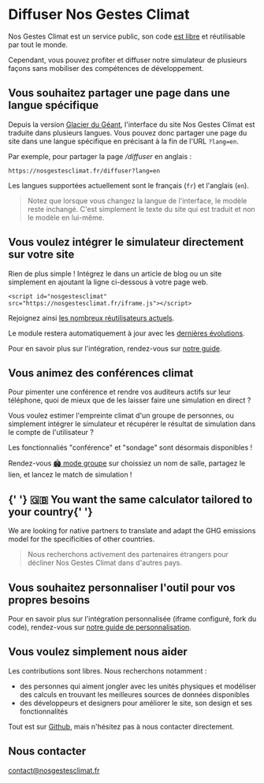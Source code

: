 # Diffuser Nos Gestes Climat

Nos Gestes Climat est un service public, son code [est libre](/documentation) et réutilisable par tout le monde.

Cependant, vous pouvez profiter et diffuser notre simulateur de plusieurs façons sans mobiliser des compétences de développement.

## Vous souhaitez partager une page dans une langue spécifique

Depuis la version [Glacier du Géant](https://nosgestesclimat.fr/nouveautés/glacier-du-géant), l'interface du
site Nos Gestes Climat est traduite dans plusieurs langues. Vous pouvez donc
partager une page du site dans une langue spécifique en précisant à la fin de
l'URL `?lang=en`.

Par exemple, pour partager la page _/diffuser_ en anglais :

`https://nosgestesclimat.fr/diffuser?lang=en`

Les langues supportées actuellement sont le français (`fr`) et l'anglais (`en`).

> Notez que lorsque vous changez la langue de l'interface, le modèle reste
> inchangé. C'est simplement le texte du site qui est traduit et non le modèle
> en lui-même.

## Vous voulez intégrer le simulateur directement sur votre site

Rien de plus simple ! Intégrez le dans un article de blog ou un site simplement en ajoutant la ligne ci-dessous à votre page web.

`<script id="nosgestesclimat" src="https://nosgestesclimat.fr/iframe.js"></script>`

Rejoignez ainsi [les nombreux réutilisateurs actuels](/ambassadeurs).

Le module restera automatiquement à jour avec les [dernières évolutions](/nouveautés).

Pour en savoir plus sur l'intégration, rendez-vous sur [notre guide](https://github.com/datagir/nosgestesclimat-site/blob/master/PERSONNALISATION.md).

## Vous animez des conférences climat

Pour pimenter une conférence et rendre vos auditeurs actifs sur leur téléphone, quoi de mieux que de les laisser faire une simulation en direct ?

Vous voulez estimer l'empreinte climat d'un groupe de personnes, ou simplement intégrer le simulateur et récupérer le résultat de simulation dans le compte de l'utilisateur ?

Les fonctionnaliés "conférence" et "sondage" sont désormais disponibles !

Rendez-vous [🏟️ mode groupe](sondages.nosgestesclimat.fr) sur choissiez un nom de salle, partagez le lien, et lancez le match de simulation !

<h2 lang="en">
  {' '}
  <span role="img" aria-label="" aria-hidden="true">
    🇬🇧
  </span>
  You want the same calculator tailored to your country{' '}
</h2>


We are looking for native partners to translate and adapt the GHG emissions model for the specificities of other countries.


> Nous recherchons activement des partenaires étrangers pour décliner Nos Gestes Climat dans d'autres pays.

## Vous souhaitez personnaliser l'outil pour vos propres besoins

Pour en savoir plus sur l'intégration personnalisée (<span lang="en">iframe</span> configuré, fork du code), rendez-vous sur [notre guide de personnalisation](https://github.com/datagir/nosgestesclimat-site/blob/master/PERSONNALISATION.md).

## Vous voulez simplement nous aider

Les contributions sont libres. Nous recherchons notamment :

- des personnes qui aiment jongler avec les unités physiques et modéliser des calculs en trouvant les meilleures sources de données disponibles
- des développeurs et designers pour améliorer le site, son design et ses fonctionnalités

Tout est sur [Github](https://github.com/datagir/?q=nosgestesclimat&type=&language=&sort=), mais n'hésitez pas à nous contacter directement.

## Nous contacter

contact@nosgestesclimat.fr
